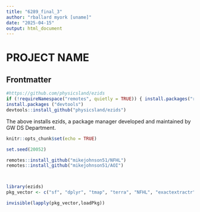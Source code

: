 ```yaml
---
title: "6289_final_3"
author: "rballard myork [uname]"
date: "2025-04-15"
output: html_document
---
```



# PROJECT NAME

## Frontmatter
```r
#https://github.com/physicsland/ezids
if (!requireNamespace("remotes", quietly = TRUE)) { install.packages("remotes") }
install.packages ("devtools")
devtools::install_github("physicsland/ezids")
```
The above installs ezids, a package manager developed and maintained by GW DS Department.



```r
knitr::opts_chunk$set(echo = TRUE)

set.seed(20052)

remotes::install_github("mikejohnson51/NFHL")
remotes::install_github("mikejohnson51/AOI")



library(ezids)
pkg_vector <- c("sf", "dplyr", "tmap", "terra", "NFHL", "exactextractr","spatialreg", "broom", "ggplot2","lmtest", "sf", "spData","spdep", "sphet", "INLA","NFHL","AOI")

invisible(lapply(pkg_vector,loadPkg))


```



